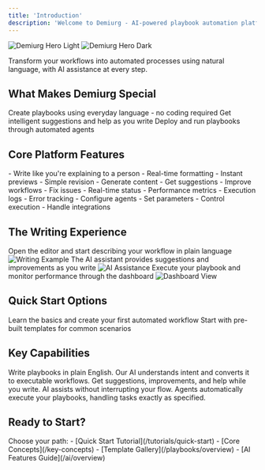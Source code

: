 ```yaml
---
title: 'Introduction'
description: 'Welcome to Demiurg - AI-powered playbook automation platform'
---
```


<img
 className="block dark:hidden"
 src="/images/hero-light.png"
 alt="Demiurg Hero Light"
/>
<img
 className="hidden dark:block"
 src="/images/hero-dark.png"
 alt="Demiurg Hero Dark"
/>

<Note>
 Transform your workflows into automated processes using natural language, with AI assistance at every step.
</Note>

## What Makes Demiurg Special

<CardGroup cols={3}>
 <Card title="Natural Language" icon="pen-fancy">
   Create playbooks using everyday language - no coding required
 </Card>
 <Card title="AI Co-pilot" icon="robot">
   Get intelligent suggestions and help as you write
 </Card>
 <Card title="Instant Execution" icon="bolt">
   Deploy and run playbooks through automated agents
 </Card>
</CardGroup>

## Core Platform Features

<Tabs>
 <Tab title="Playbook Editor">
   <CardGroup cols={2}>
     <Card title="Natural Writing" icon="pen">
       - Write like you're explaining to a person
       - Real-time formatting
       - Instant previews
       - Simple revision
     </Card>
     <Card title="AI Assistant" icon="wand-magic-sparkles">
       - Generate content
       - Get suggestions
       - Improve workflows
       - Fix issues
     </Card>
   </CardGroup>
 </Tab>
 <Tab title="Agent Dashboard">
   <CardGroup cols={2}>
     <Card title="Monitoring" icon="gauge">
       - Real-time status
       - Performance metrics
       - Execution logs
       - Error tracking
     </Card>
     <Card title="Management" icon="sliders">
       - Configure agents
       - Set parameters
       - Control execution
       - Handle integrations
     </Card>
   </CardGroup>
 </Tab>
</Tabs>

## The Writing Experience

<Steps>
 <Step title="Start Writing">
   Open the editor and start describing your workflow in plain language
   
   <Frame>
     <img src="/images/writing-example.png" alt="Writing Example" />
   </Frame>
 </Step>
 
 <Step title="Get AI Help">
   The AI assistant provides suggestions and improvements as you write
   
   <Frame>
     <img src="/images/ai-assistance.png" alt="AI Assistance" />
   </Frame>
 </Step>
 
 <Step title="Deploy & Monitor">
   Execute your playbook and monitor performance through the dashboard
   
   <Frame>
     <img src="/images/dashboard-view.png" alt="Dashboard View" />
   </Frame>
 </Step>
</Steps>

## Quick Start Options

<CardGroup cols={2}>
 <Card title="Create First Playbook" icon="plus" href="/tutorials/quick-start">
   Learn the basics and create your first automated workflow
 </Card>
 <Card title="Explore Templates" icon="copy" href="/playbooks/overview">
   Start with pre-built templates for common scenarios
 </Card>
</CardGroup>

## Key Capabilities

<AccordionGroup>
 <Accordion title="Natural Language Processing" icon="language">
   Write playbooks in plain English. Our AI understands intent and converts it to executable workflows.
 </Accordion>
 
 <Accordion title="Real-time AI Assistance" icon="magic">
   Get suggestions, improvements, and help while you write. AI assists without interrupting your flow.
 </Accordion>
 
 <Accordion title="Automated Execution" icon="play">
   Agents automatically execute your playbooks, handling tasks exactly as specified.
 </Accordion>
</AccordionGroup>

## Ready to Start?

<Card title="Begin Your Journey" icon="rocket">
 Choose your path:
 - [Quick Start Tutorial](/tutorials/quick-start)
 - [Core Concepts](/key-concepts)
 - [Template Gallery](/playbooks/overview)
 - [AI Features Guide](/ai/overview)
</Card>